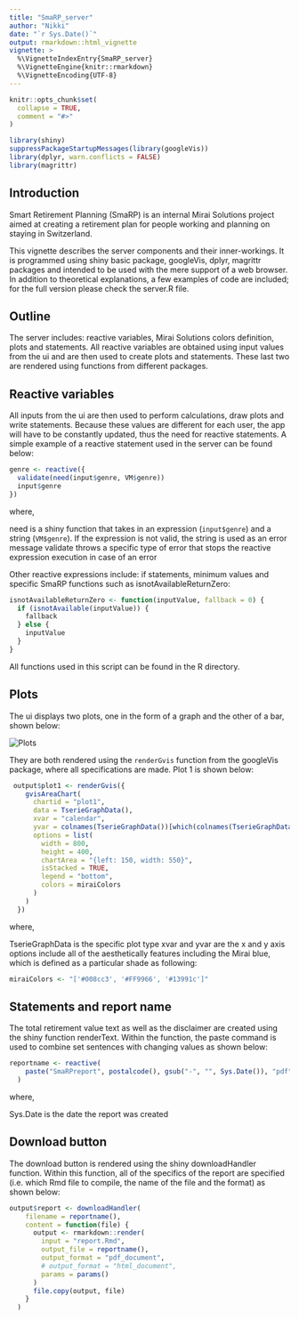 ```yaml
---
title: "SmaRP_server"
author: "Nikki"
date: "`r Sys.Date()`"
output: rmarkdown::html_vignette
vignette: >
  %\VignetteIndexEntry{SmaRP_server}
  %\VignetteEngine{knitr::rmarkdown}
  %\VignetteEncoding{UTF-8}
---
```


```r
knitr::opts_chunk$set(
  collapse = TRUE,
  comment = "#>"
)

library(shiny)
suppressPackageStartupMessages(library(googleVis))
library(dplyr, warn.conflicts = FALSE)
library(magrittr)
```
## Introduction

Smart Retirement Planning (SmaRP) is an internal Mirai Solutions project aimed at creating a retirement plan for people working and planning on staying in Switzerland. 

This vignette describes the server components and their inner-workings. It is programmed using shiny basic package, googleVis, dplyr, magrittr packages and intended to be used with the mere support of a web browser. In addition to theoretical explanations, a few examples of code are included; for the full version please check the server.R file.  

## Outline

The server includes: reactive variables, Mirai Solutions colors definition, plots and statements. All reactive variables are obtained using input values from the ui and are then used to create plots and statements. These last two are rendered using functions from different packages.

## Reactive variables 

All inputs from the ui are then used to perform calculations, draw plots and write statements. Because these values are different for each user, the app will have to be constantly updated, thus the need for reactive statements. A simple example of a reactive statement used in the server can be found below:

```r
genre <- reactive({
  validate(need(input$genre, VM$genre))
  input$genre
})
```
where,

need is a shiny function that takes in an expression (`input$genre`) and a string (`VM$genre`). If the expression is not valid, the string is used as an error message
validate throws a specific type of error that stops the reactive expression execution in case of an error

Other reactive expressions include: if statements, minimum values and specific SmaRP functions such as isnotAvailableReturnZero:

```r
isnotAvailableReturnZero <- function(inputValue, fallback = 0) {
  if (isnotAvailable(inputValue)) {
    fallback
  } else {
    inputValue
  }
}
```
All functions used in this script can be found in the R directory. 

## Plots

The ui displays two plots, one in the form of a graph and the other of a bar, shown below:

![](plots.png "Plots")

They are both rendered using the `renderGvis` function from the googleVis package, where all specifications are made. Plot 1 is shown below:

```r
 output$plot1 <- renderGvis({
    gvisAreaChart(
      chartid = "plot1",
      data = TserieGraphData(),
      xvar = "calendar",
      yvar = colnames(TserieGraphData())[which(colnames(TserieGraphData()) != "calendar")],
      options = list(
        width = 800,
        height = 400,
        chartArea = "{left: 150, width: 550}",
        isStacked = TRUE,
        legend = "bottom",
        colors = miraiColors
      )
    )
  })
```
where,

TserieGraphData is the specific  plot type 
xvar and yvar are the x and y axis
options include all of the aesthetically features including the Mirai blue, which is defined as a particular shade as following:

```r
miraiColors <- "['#008cc3', '#FF9966', '#13991c']"
```

## Statements and report name

The total retirement value text as well as the disclaimer are created using the shiny function renderText. Within the function, the paste command is used to combine set sentences with changing values as shown below:

```r
reportname <- reactive(
    paste("SmaRPreport", postalcode(), gsub("-", "", Sys.Date()), "pdf", sep= ".")
  )
```

where,

Sys.Date is the date the report was created

## Download button

The download button is rendered using the shiny downloadHandler function. Within this function, all of the specifics of the report are specified (i.e. which Rmd file to compile, the name of the file and the format) as shown below:

```r
output$report <- downloadHandler(
    filename = reportname(),
    content = function(file) {
      output <- rmarkdown::render(
        input = "report.Rmd",
        output_file = reportname(),
        output_format = "pdf_document",
        # output_format = "html_document",
        params = params()
      )
      file.copy(output, file)
    }
  )
```
